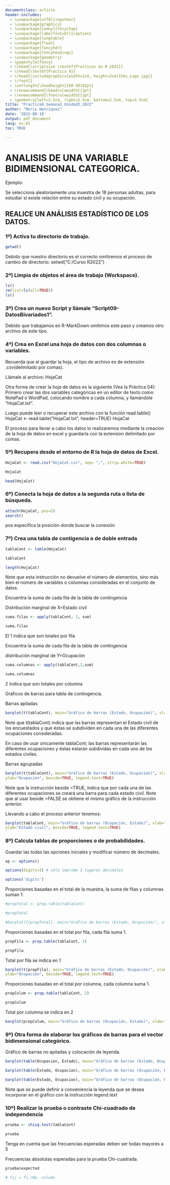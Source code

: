 ```yaml
---
documentclass: article
header-includes:
  - \usepackage[utf8]{inputenc}
  - \usepackage{graphicx}
  - \usepackage[Lenny]{fncychap}
  - \usepackage[labelfont=bf]{caption}
  - \usepackage{longtable}
  - \usepackage{float}
  - \usepackage{fancyhdr}
  - \usepackage{fancyheadings}
  - \usepackage{geometry}
  - \pagestyle{fancy}
  - \lhead{\scriptsize \textbf{Practicas en R 2022}}
  - \chead{\textbf{Practica 9}}
  - \rhead{\includegraphics[width=2cm, height=2cm]{Ues_Logo.jpg}}
  - \rfoot{}
  - \setlength{\headheight}{60.50192pt}
  - \renewcommand{\headrulewidth}{1pt}
  - \renewcommand{\footrulewidth}{1pt}
  - \geometry{left=2.5cm, right=2.5cm, bottom=2.5cm, top=3.5cm}
title: "Practica9_Semana3_Unidad3_2022"
author: "Moris Henriquez"
date: '2022-08-18'
output: pdf_document
lang: es-ES
toc: TRUE

---
```


\pagebreak

# ANALISIS DE UNA VARIABLE BIDIMENSIONAL CATEGORICA.

Ejemplo:

Se selecciona aleatoriamente una muestra de 18 personas adultas, para estudiar si existe relación entre su estado civil y su ocupación.

## REALICE UN ANÁLISIS ESTADÍSTICO DE LOS DATOS.

### 1º) Activa tu directorio de trabajo.
```r
getwd()

```
Debido que nuestro directorio es el correcto omitiremos el proceso de cambio de directorio: setwd("C:/Curso R2022")

### 2º) Limpia de objetos el área de trabajo (Workspace).
```r
ls()
rm(list=ls(all=TRUE))
ls()
```

### 3º) Crea un nuevo Script y llámale "Script09-DatosBivariados1".

Debido que trabajamos en R-MarkDown omitimos este paso y creamos otro archivo de este tipo.

### 4º) Crea en Excel una hoja de datos con dos columnas o variables.

Recuerda que al guardar la hoja, el tipo de archivo es de extensión .csv(delimitado por comas).

Llámale al archivo: HojaCat

Otra forma de crear la hoja de datos es la siguiente (Vea la Práctica 04):
Primero crear las dos variables categóricas en un editor de texto como NotePad o WordPad,
colocando nombre a cada columna, y llamándole "HojaCat.txt".


Luego puede leer o recuperar este archivo con la función read.table()
HojaCat <- read.table("HojaCat.txt", header=TRUE)
HojaCat 

El proceso para llevar a cabo los datos lo realizaremos mediante la creacion de la hoja de datos en excel y guardarla con la extension delimitado por comas.

### 5º) Recupera desde el entorno de R la hoja de datos de Excel.
```r
HojaCat <- read.csv("HojaCat.csv", sep= ";", strip.white=TRUE)

HojaCat

head(HojaCat)

```

### 6º) Conecta la hoja de datos a la segunda ruta o lista de búsqueda.

```r
attach(HojaCat, pos=2)
search()
```

pos especifica la posición donde buscar la conexión

### 7º) Crea una tabla de contigencia o de doble entrada

```r
tablaCont <- table(HojaCat) 

tablaCont

length(HojaCat)
```

Note que esta instrucción no devuelve el número de elementos, sino más bien el número de
variables o columnas consideradas en el conjunto de datos.

Encuentra la suma de cada fila de la tabla de contingencia

Distribución marginal de X=Estado civil
 
```r
suma.filas <- apply(tablaCont, 1, sum)

suma.filas

```

El 1 indica que son totales por fila

Encuentra la suma de cada fila de la tabla de contingencia

distribución marginal de Y=Ocupación

```r
suma.columnas <- apply(tablaCont,2,sum) 

suma.columnas
```

2 indica que son totales por columna


Gráficos de barras para tabla de contingencia.

Barras apiladas

```r
barplot(t(tablaCont), main="Gráfico de barras (Estado, Ocupación)", xlab="Estado civil", ylab="Ocupación", legend.text=TRUE)
```
 
Note que t(tablaCont) indica que las barras representan el Estado civil de los encuestados y que éstas se subdividen en cada una de las diferentes ocupaciones consideradas.

En caso de usar únicamente tablaCont; las barras representarán las diferentes ocupaciones y éstas estarán subdividas en cada uno de los estados civiles.


Barras agrupadas
 
```r
barplot(t(tablaCont), main="Gráfico de barras (Estado, Ocupación)", xlab="Estado civil",
ylab="Ocupación", beside=TRUE, legend.text=TRUE)
```

Note que la instrucción beside =TRUE, indica que por cada una de las diferentes ocupaciones se creará una barra para cada estado civil. Note que al usar beside =FALSE se obtiene el mismo gráfico de la instrucción anterior. 

Llevando a cabo el proceso anterior tenemos:

```r
barplot(tablaCont, main="Gráfico de barras (Ocupación, Estado)", xlab="Ocupación\n",
ylab="Estado civil", beside=TRUE, legend.text=TRUE) 
```


### 8º) Calcula tablas de proporciones o de probabilidades.

Guardar las todas las opciones iniciales y modificar número de decimales.

```r
op <- options()

options(digits=3) # sólo imprime 3 lugares decimales

options('digits')

```


Proporciones basadas en el total de la muestra, la suma de filas y columnas suman 1.

```r
#propTotal <- prop.table(tablaCont)

#propTotal

#barplot(t(propTotal), main="Gráfico de barras (Estado, Ocupación)", xlab="Estado civil\n", ylab="Ocupación", beside=TRUE, legend.text=TRUE).

```
 
Proporciones basadas en el total por fila, cada fila suma 1.

```r
propFila <- prop.table(tablaCont, 1)

propFila

```

Total por fila se indica en 1

```r
barplot(t(propFila), main="Gráfico de barras (Estado, Ocupación)", xlab="Estado civil\n",
ylab="Ocupación", beside=TRUE, legend.text=TRUE)
```

Proporciones basadas en el total por columna, cada columna suma 1.

```r
propColum <- prop.table(tablaCont, 2)

propColum
```

Total por columna se indica en 2

```r
barplot(propColum, main="Gráfico de barras (Ocupación, Estado)", xlab="Ocupación\n", ylab="Estado civil", beside=TRUE, legend.text=TRUE)
```

### 9º) Otra forma de elaborar los gráficos de barras para el vector bidimensional categórico.

Gráfico de barras no apiladas y colocación de leyenda.

```r
barplot(table(Ocupacion, Estado), main="Gráfico de barras (Estado, Ocupación)", xlab = "Estado civil", ylab="Ocupación", beside=TRUE, legend.text=T) 

barplot(table(Estado, Ocupacion), main="Gráfico de barras (Ocupación, Estado)", xlab = "Ocupación", ylab="Estado civil", beside=TRUE, legend.text=TRUE) 

barplot(table(Estado, Ocupacion), main="Gráfico de barras (Ocupación, Estado)", xlab="Ocupación", ylab="Estado civil", beside=TRUE, legend.text=c("menor que 2", "2-3", "mayor que 3"))

```


Note que se puede definir a conveniencia la leyenda que se desea incorporar en el gráfico con la instrucción legend.text 

### 10º) Realizar la prueba o contraste Chi-cuadrado de independencia

```r
prueba <- chisq.test(tablaCont)

prueba
```

Tenga en cuenta que las frecuencias esperadas deben ser todas mayores a 5

Frecuencias absolutas esperadas para la prueba Chi-cuadrada.

```r

prueba$expected  

# fij = fi./No. column

```
 
 